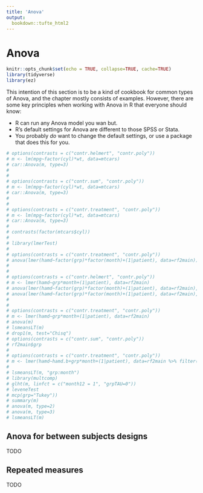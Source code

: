```yaml
---
title: 'Anova'
output: 
  bookdown::tufte_html2
---
```





# Anova
  
```r
knitr::opts_chunk$set(echo = TRUE, collapse=TRUE, cache=TRUE)
library(tidyverse)
library(ez)
```


This intention of this section is to be a kind of cookbook for common types of Anova, and the chapter mostly consists of examples. However, there are some key principles when working with Anova in R that everyone should know:

- R can run any Anova model you wan but.
- R's default settings for Anova are different to those SPSS or Stata.
- You probably _do_ want to change the default settings, or use a package that does this for you.

```r
# options(contrasts = c("contr.helmert", "contr.poly"))
# m <- lm(mpg~factor(cyl)*wt, data=mtcars)
# car::Anova(m, type=3)
# 
# 
# options(contrasts = c("contr.sum", "contr.poly"))
# m <- lm(mpg~factor(cyl)*wt, data=mtcars)
# car::Anova(m, type=3)
# 
# 
# options(contrasts = c("contr.treatment", "contr.poly"))
# m <- lm(mpg~factor(cyl)*wt, data=mtcars)
# car::Anova(m, type=3)
# 
# contrasts(factor(mtcars$cyl))
# 
# library(lmerTest)
# 
# options(contrasts = c("contr.treatment", "contr.poly"))
# anova(lmer(hamd~factor(grp)*factor(month)+(1|patient), data=rf2main))
# 
# 
# options(contrasts = c("contr.helmert", "contr.poly"))
# m <- lmer(hamd~grp*month+(1|patient), data=rf2main)
# anova(lmer(hamd~factor(grp)*factor(month)+(1|patient), data=rf2main), type=2)
# anova(lmer(hamd~factor(grp)*factor(month)+(1|patient), data=rf2main), type=3)
# 
# 
# options(contrasts = c("contr.treatment", "contr.poly"))
# m <- lmer(hamd~grp*month+(1|patient), data=rf2main)
# anova(m)
# lsmeansLT(m)
# drop1(m, test="Chisq")
# options(contrasts = c("contr.sum", "contr.poly"))
# rf2main$grp
# 
# options(contrasts = c("contr.treatment", "contr.poly"))
# m <- lmer(hamd~hamd.b+grp*month+(1|patient), data=rf2main %>% filter(month!="0"))
# 
# lsmeansLT(m, "grp:month")
# library(multcomp)
# glht(m, linfct = c("month12 = 1", "grpTAU=0"))
# leveneTest
# mcp(grp="Tukey"))
# summary(m)
# anova(m, type=2)
# anova(m, type=3)
# lsmeansLT(m)

```



## Anova for between subjects designs

TODO


## Repeated measures 

TODO




